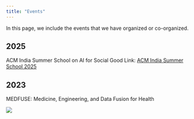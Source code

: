 ```yaml
---
title: "Events"
---
```


In this page, we include the events that we have organized or co-organized.

## 2025
ACM India Summer School on AI for Social Good
Link: [ACM India Summer School 2025](./acm-summer-2025)

## 2023

MEDFUSE: Medicine, Engineering, and Data Fusion for Health

![](../images/events/MEDFUSE_NEW.png)
